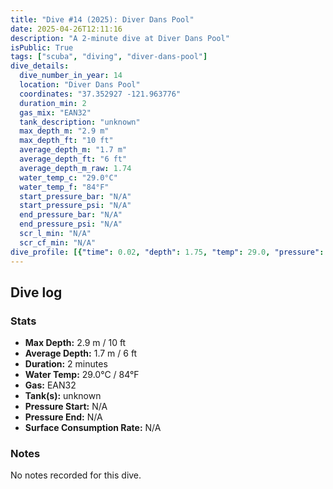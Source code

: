 ```yaml
---
title: "Dive #14 (2025): Diver Dans Pool"
date: 2025-04-26T12:11:16
description: "A 2-minute dive at Diver Dans Pool"
isPublic: True
tags: ["scuba", "diving", "diver-dans-pool"]
dive_details:
  dive_number_in_year: 14
  location: "Diver Dans Pool"
  coordinates: "37.352927 -121.963776"
  duration_min: 2
  gas_mix: "EAN32"
  tank_description: "unknown"
  max_depth_m: "2.9 m"
  max_depth_ft: "10 ft"
  average_depth_m: "1.7 m"
  average_depth_ft: "6 ft"
  average_depth_m_raw: 1.74
  water_temp_c: "29.0°C"
  water_temp_f: "84°F"
  start_pressure_bar: "N/A"
  start_pressure_psi: "N/A"
  end_pressure_bar: "N/A"
  end_pressure_psi: "N/A"
  scr_l_min: "N/A"
  scr_cf_min: "N/A"
dive_profile: [{"time": 0.02, "depth": 1.75, "temp": 29.0, "pressure": null}, {"time": 0.02, "depth": 0.0, "temp": 29.0, "pressure": null}, {"time": 0.03, "depth": 1.95, "temp": 29.0, "pressure": null}, {"time": 0.05, "depth": 2.07, "temp": 29.0, "pressure": null}, {"time": 0.08, "depth": 2.23, "temp": 29.0, "pressure": null}, {"time": 0.1, "depth": 2.35, "temp": 29.0, "pressure": null}, {"time": 0.12, "depth": 2.44, "temp": 29.0, "pressure": null}, {"time": 0.13, "depth": 2.48, "temp": 29.0, "pressure": null}, {"time": 0.17, "depth": 2.61, "temp": 29.0, "pressure": null}, {"time": 0.18, "depth": 2.67, "temp": 29.0, "pressure": null}, {"time": 0.27, "depth": 2.79, "temp": 29.0, "pressure": null}, {"time": 0.28, "depth": 2.81, "temp": 29.0, "pressure": null}, {"time": 0.38, "depth": 2.77, "temp": 29.0, "pressure": null}, {"time": 0.4, "depth": 2.85, "temp": 29.0, "pressure": null}, {"time": 0.47, "depth": 2.92, "temp": 29.0, "pressure": null}, {"time": 0.48, "depth": 2.89, "temp": 29.0, "pressure": null}, {"time": 0.5, "depth": 2.9, "temp": 29.0, "pressure": null}, {"time": 0.52, "depth": 2.9, "temp": 29.0, "pressure": null}, {"time": 0.57, "depth": 2.84, "temp": 29.0, "pressure": null}, {"time": 0.58, "depth": 2.81, "temp": 29.0, "pressure": null}, {"time": 0.75, "depth": 2.89, "temp": 29.0, "pressure": null}, {"time": 0.77, "depth": 2.89, "temp": 29.0, "pressure": null}, {"time": 1.57, "depth": 2.71, "temp": 29.0, "pressure": null}, {"time": 1.58, "depth": 2.84, "temp": 29.0, "pressure": null}, {"time": 1.6, "depth": 2.88, "temp": 29.0, "pressure": null}, {"time": 1.67, "depth": 2.73, "temp": 29.0, "pressure": null}, {"time": 1.68, "depth": 2.62, "temp": 29.0, "pressure": null}, {"time": 1.72, "depth": 2.76, "temp": 29.0, "pressure": null}, {"time": 1.73, "depth": 2.81, "temp": 29.0, "pressure": null}, {"time": 1.75, "depth": 2.87, "temp": 29.0, "pressure": null}, {"time": 1.8, "depth": 2.75, "temp": 29.0, "pressure": null}, {"time": 1.83, "depth": 2.68, "temp": 29.0, "pressure": null}, {"time": 1.85, "depth": 2.62, "temp": 29.0, "pressure": null}, {"time": 1.88, "depth": 2.58, "temp": 29.0, "pressure": null}, {"time": 1.92, "depth": 2.67, "temp": 29.0, "pressure": null}, {"time": 1.95, "depth": 2.49, "temp": 29.0, "pressure": null}, {"time": 1.97, "depth": 2.31, "temp": 29.0, "pressure": null}, {"time": 1.98, "depth": 2.19, "temp": 29.0, "pressure": null}, {"time": 2.0, "depth": 2.12, "temp": 29.0, "pressure": null}]
---
```



## Dive log

<DiveChart frontmatter={frontmatter} />

### Stats
- **Max Depth:** 2.9 m / 10 ft
- **Average Depth:** 1.7 m / 6 ft
- **Duration:** 2 minutes
- **Water Temp:** 29.0°C / 84°F
- **Gas:** EAN32
- **Tank(s):** unknown
- **Pressure Start:** N/A
- **Pressure End:** N/A
- **Surface Consumption Rate:** N/A

### Notes
No notes recorded for this dive.
